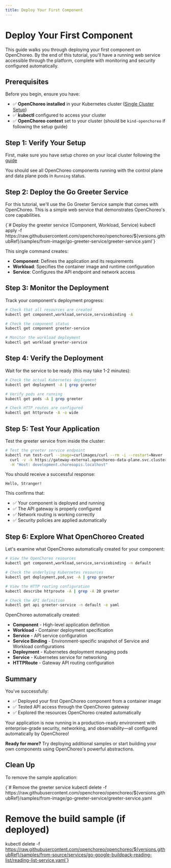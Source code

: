 ```yaml
---
title: Deploy Your First Component
---
```



# Deploy Your First Component

This guide walks you through deploying your first component on OpenChoreo. By the end of this tutorial, you'll have a running web service accessible through the platform, complete with monitoring and security configured automatically.

## Prerequisites

Before you begin, ensure you have:

- ✅ **OpenChoreo installed** in your Kubernetes cluster ([Single Cluster Setup](single-cluster.mdx))
- ✅ **kubectl** configured to access your cluster
- ✅ **OpenChoreo context** set to your cluster (should be `kind-openchoreo` if following the setup guide)

## Step 1: Verify Your Setup

First, make sure you have setup choreo on your local cluster following the [guide](single-cluster.mdx)

You should see all OpenChoreo components running with the control plane and data plane pods in `Running` status.

## Step 2: Deploy the Go Greeter Service

For this tutorial, we'll use the Go Greeter Service sample that comes with OpenChoreo. This is a simple web service that demonstrates OpenChoreo's core capabilities.

<CodeBlock language="bash">
{`# Deploy the greeter service (Component, Workload, Service)
kubectl apply -f https://raw.githubusercontent.com/openchoreo/openchoreo/${versions.githubRef}/samples/from-image/go-greeter-service/greeter-service.yaml`}
</CodeBlock>

This single command creates:
- **Component**: Defines the application and its requirements
- **Workload**: Specifies the container image and runtime configuration  
- **Service**: Configures the API endpoint and network access

## Step 3: Monitor the Deployment

Track your component's deployment progress:

```bash
# Check that all resources are created
kubectl get component,workload,service,servicebinding -A

# Check the component status
kubectl get component greeter-service 

# Monitor the workload deployment
kubectl get workload greeter-service 
```

## Step 4: Verify the Deployment

Wait for the service to be ready (this may take 1-2 minutes):

```bash
# Check the actual Kubernetes deployment
kubectl get deployment -A | grep greeter

# Verify pods are running
kubectl get pods -A | grep greeter

# Check HTTP routes are configured
kubectl get httproute -A -o wide
```

## Step 5: Test Your Application

Test the greeter service from inside the cluster:

```bash
# Test the greeter service endpoint
kubectl run test-curl --image=curlimages/curl --rm -i --restart=Never -- \
  curl -v -k https://gateway-external.openchoreo-data-plane.svc.cluster.local/default/greeter-service/greeter/greet \
  -H "Host: development.choreoapis.localhost"
```

You should receive a successful response:
```text
Hello, Stranger!
```

This confirms that:
- ✅ Your component is deployed and running
- ✅ The API gateway is properly configured
- ✅ Network routing is working correctly
- ✅ Security policies are applied automatically

## Step 6: Explore What OpenChoreo Created

Let's examine what OpenChoreo automatically created for your component:

```bash
# View the OpenChoreo resources
kubectl get component,workload,service,servicebinding -n default

# Check the underlying Kubernetes resources
kubectl get deployment,pod,svc -A | grep greeter

# View the HTTP routing configuration
kubectl describe httproute -A | grep -A 20 greeter

# Check the API definition
kubectl get api greeter-service -n default -o yaml
```

OpenChoreo automatically created:
- **Component** - High-level application definition
- **Workload** - Container deployment specification  
- **Service** - API service configuration
- **Service Binding** - Environment-specific snapshot of Service and Workload configurations
- **Deployment** - Kubernetes deployment managing pods
- **Service** - Kubernetes service for networking
- **HTTPRoute** - Gateway API routing configuration

## Summary

You've successfully:
- ✅ Deployed your first OpenChoreo component from a container image
- ✅ Tested API access through the OpenChoreo gateway
- ✅ Explored the resources OpenChoreo created automatically

Your application is now running in a production-ready environment with enterprise-grade security, networking, and observability—all configured automatically by OpenChoreo!

**Ready for more?** Try deploying additional samples or start building your own components using OpenChoreo's powerful abstractions.

## Clean Up

To remove the sample application:

<CodeBlock language="bash">
{`# Remove the greeter service
kubectl delete -f https://raw.githubusercontent.com/openchoreo/openchoreo/${versions.githubRef}/samples/from-image/go-greeter-service/greeter-service.yaml

# Remove the build sample (if deployed)
kubectl delete -f https://raw.githubusercontent.com/openchoreo/openchoreo/${versions.githubRef}/samples/from-source/services/go-google-buildpack-reading-list/reading-list-service.yaml`}
</CodeBlock>
